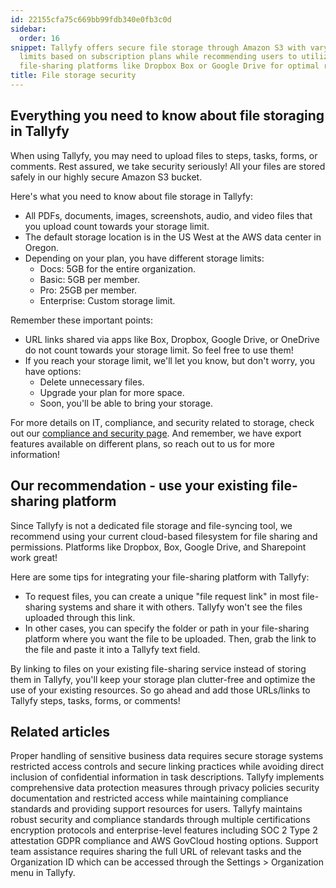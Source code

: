```yaml
---
id: 22155cfa75c669bb99fdb340e0fb3c0d
sidebar:
  order: 16
snippet: Tallyfy offers secure file storage through Amazon S3 with varying storage
  limits based on subscription plans while recommending users to utilize existing
  file-sharing platforms like Dropbox Box or Google Drive for optimal resource management.
title: File storage security
---
```


## Everything you need to know about file storaging in Tallyfy

When using Tallyfy, you may need to upload files to steps, tasks, forms, or comments. Rest assured, we take security seriously! All your files are stored safely in our highly secure Amazon S3 bucket.

Here's what you need to know about file storage in Tallyfy:

- All PDFs, documents, images, screenshots, audio, and video files that you upload count towards your storage limit.
- The default storage location is in the US West at the AWS data center in Oregon.
- Depending on your plan, you have different storage limits:
  - Docs: 5GB for the entire organization.
  - Basic: 5GB per member.
  - Pro: 25GB per member.
  - Enterprise: Custom storage limit.

Remember these important points:

- URL links shared via apps like Box, Dropbox, Google Drive, or OneDrive do not count towards your storage limit. So feel free to use them!
- If you reach your storage limit, we'll let you know, but don't worry, you have options:
  - Delete unnecessary files.
  - Upgrade your plan for more space.
  - Soon, you'll be able to bring your storage.

For more details on IT, compliance, and security related to storage, check out our [compliance and security page](https://tallyfy.com/legal/compliance-security/). And remember, we have export features available on different plans, so reach out to us for more information!

## Our recommendation - use your existing file-sharing platform

Since Tallyfy is not a dedicated file storage and file-syncing tool, we recommend using your current cloud-based filesystem for file sharing and permissions. Platforms like Dropbox, Box, Google Drive, and Sharepoint work great!

Here are some tips for integrating your file-sharing platform with Tallyfy:

- To request files, you can create a unique "file request link" in most file-sharing systems and share it with others. Tallyfy won't see the files uploaded through this link.
- In other cases, you can specify the folder or path in your file-sharing platform where you want the file to be uploaded. Then, grab the link to the file and paste it into a Tallyfy text field.

By linking to files on your existing file-sharing service instead of storing them in Tallyfy, you'll keep your storage plan clutter-free and optimize the use of your existing resources. So go ahead and add those URLs/links to Tallyfy steps, tasks, forms, or comments!


## Related articles
<CardGrid>
<LinkTitleCard header="<b>Tracking And Tasks > Protect Sensitive Data</b>" href="/products/pro/tracking-and-tasks/how-can-i-protect-sensitive-data-in-tallyfy/" > Proper handling of sensitive business data requires secure storage systems restricted access controls and secure linking practices while avoiding direct inclusion of confidential information in task descriptions. </LinkTitleCard>
<LinkTitleCard header="<b>Terms Legals > Tallyfy's privacy policy</b>" href="/products/pro/miscellaneous/terms-legals/where-can-i-find-tallyfys-privacy-policy/" > Tallyfy implements comprehensive data protection measures through privacy policies security documentation and restricted access while maintaining compliance standards and providing support resources for users. </LinkTitleCard>
<LinkTitleCard header="<b>Miscellaneous > Terms & legals</b>" href="/products/pro/miscellaneous/terms-legals/" > Tallyfy maintains robust security and compliance standards through multiple certifications encryption protocols and enterprise-level features including SOC 2 Type 2 attestation GDPR compliance and AWS GovCloud hosting options. </LinkTitleCard>
<LinkTitleCard header="<b>Support > Provide necessary info to Tallyfy's support team</b>" href="/products/pro/miscellaneous/support/how-to-provide-necessary-info-to-tallyfy-support/" > Support team assistance requires sharing the full URL of relevant tasks and the Organization ID which can be accessed through the Settings > Organization menu in Tallyfy. </LinkTitleCard>
</CardGrid>